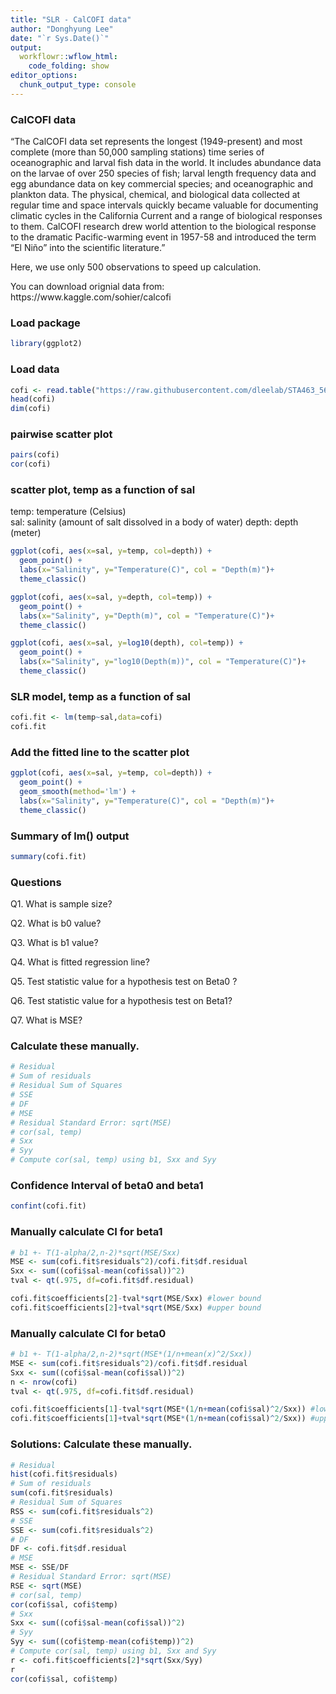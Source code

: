 ```yaml
---
title: "SLR - CalCOFI data"
author: "Donghyung Lee"
date: "`r Sys.Date()`"
output: 
  workflowr::wflow_html:
    code_folding: show
editor_options:
  chunk_output_type: console
---
```


### CalCOFI data
"The CalCOFI data set represents the longest (1949-present) and most complete (more than 50,000 sampling stations) time series of oceanographic and larval fish data in the world. It includes abundance data on the larvae of over 250 species of fish; larval length frequency data and egg abundance data on key commercial species; and oceanographic and plankton data. The physical, chemical, and biological data collected at regular time and space intervals quickly became valuable for documenting climatic cycles in the California Current and a range of biological responses to them. CalCOFI research drew world attention to the biological response to the dramatic Pacific-warming event in 1957-58 and introduced the term “El Niño” into the scientific literature." <br />

Here, we use only 500 observations to speed up calculation.

You can download orignial data from: https://www.kaggle.com/sohier/calcofi 

### Load package
```r
library(ggplot2)
```

### Load data
```r
cofi <- read.table("https://raw.githubusercontent.com/dleelab/STA463_563_Fall2019/master/data/calcofi_500.csv", header=TRUE, sep = ",")
head(cofi)
dim(cofi)
```

### pairwise scatter plot 
```r
pairs(cofi)
cor(cofi)
```

### scatter plot, temp as a function of sal 
temp: temperature (Celsius) <br />
sal: salinity (amount of salt dissolved in a body of water) 
depth: depth (meter)
```r
ggplot(cofi, aes(x=sal, y=temp, col=depth)) + 
  geom_point() +
  labs(x="Salinity", y="Temperature(C)", col = "Depth(m)")+
  theme_classic()

ggplot(cofi, aes(x=sal, y=depth, col=temp)) + 
  geom_point() +
  labs(x="Salinity", y="Depth(m)", col = "Temperature(C)")+
  theme_classic()

ggplot(cofi, aes(x=sal, y=log10(depth), col=temp)) + 
  geom_point() +
  labs(x="Salinity", y="log10(Depth(m))", col = "Temperature(C)")+
  theme_classic()
```

### SLR model, temp as a function of sal
```r
cofi.fit <- lm(temp~sal,data=cofi)
cofi.fit
```

### Add the fitted line to the scatter plot
```r
ggplot(cofi, aes(x=sal, y=temp, col=depth)) + 
  geom_point() +
  geom_smooth(method='lm') +
  labs(x="Salinity", y="Temperature(C)", col = "Depth(m)")+
  theme_classic()
```

### Summary of lm() output
```r
summary(cofi.fit)
```

### Questions

Q1. What is sample size?

Q2. What is b0 value?

Q3. What is b1 value?

Q4. What is fitted regression line?

Q5. Test statistic value for a hypothesis test on Beta0 ?

Q6. Test statistic value for a hypothesis test on Beta1?

Q7. What is MSE?

### Calculate these manually.
```r
# Residual
# Sum of residuals
# Residual Sum of Squares
# SSE
# DF
# MSE
# Residual Standard Error: sqrt(MSE)
# cor(sal, temp)
# Sxx
# Syy 
# Compute cor(sal, temp) using b1, Sxx and Syy
```

### Confidence Interval of beta0 and beta1
```r
confint(cofi.fit)
```

### Manually calculate CI for beta1
```r
# b1 +- T(1-alpha/2,n-2)*sqrt(MSE/Sxx)
MSE <- sum(cofi.fit$residuals^2)/cofi.fit$df.residual
Sxx <- sum((cofi$sal-mean(cofi$sal))^2)
tval <- qt(.975, df=cofi.fit$df.residual)

cofi.fit$coefficients[2]-tval*sqrt(MSE/Sxx) #lower bound
cofi.fit$coefficients[2]+tval*sqrt(MSE/Sxx) #upper bound
```

### Manually calculate CI for beta0
```r
# b1 +- T(1-alpha/2,n-2)*sqrt(MSE*(1/n+mean(x)^2/Sxx))
MSE <- sum(cofi.fit$residuals^2)/cofi.fit$df.residual
Sxx <- sum((cofi$sal-mean(cofi$sal))^2)
n <- nrow(cofi)
tval <- qt(.975, df=cofi.fit$df.residual)

cofi.fit$coefficients[1]-tval*sqrt(MSE*(1/n+mean(cofi$sal)^2/Sxx)) #lower bound
cofi.fit$coefficients[1]+tval*sqrt(MSE*(1/n+mean(cofi$sal)^2/Sxx)) #upper bound
```


### Solutions: Calculate these manually.
```r
# Residual
hist(cofi.fit$residuals)
# Sum of residuals
sum(cofi.fit$residuals)
# Residual Sum of Squares
RSS <- sum(cofi.fit$residuals^2)
# SSE
SSE <- sum(cofi.fit$residuals^2)
# DF
DF <- cofi.fit$df.residual
# MSE
MSE <- SSE/DF
# Residual Standard Error: sqrt(MSE)
RSE <- sqrt(MSE)
# cor(sal, temp)
cor(cofi$sal, cofi$temp)
# Sxx
Sxx <- sum((cofi$sal-mean(cofi$sal))^2)
# Syy 
Syy <- sum((cofi$temp-mean(cofi$temp))^2)
# Compute cor(sal, temp) using b1, Sxx and Syy
r <- cofi.fit$coefficients[2]*sqrt(Sxx/Syy)
r
cor(cofi$sal, cofi$temp)
```
